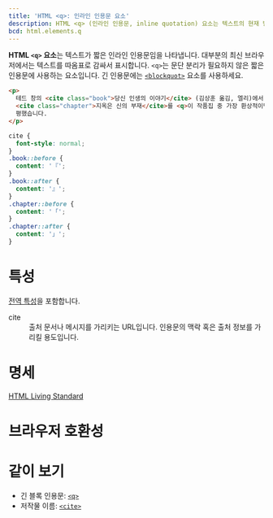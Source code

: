 ```yaml
---
title: 'HTML <q>: 인라인 인용문 요소'
description: HTML <q> (인라인 인용문, inline quotation) 요소는 텍스트의 현재 방향성을 재정의해서 다른 방향으로 렌더링합니다.
bcd: html.elements.q
---
```


**HTML `<q>` 요소**는 텍스트가 짧은 인라인 인용문임을 나타냅니다. 대부분의 최신 브라우저에서는 텍스트를 따옴표로 감싸서 표시합니다. `<q>`는 문단 분리가 필요하지 않은 짧은 인용문에 사용하는 요소입니다. 긴 인용문에는 [`<blockquot>`](./blockquote) 요소를 사용하세요.

<HTMLDemo height={180}>

```html
<p>
  테드 창의 <cite class="book">당신 인생의 이야기</cite> (김상훈 옮김, 엘리)에서, 옮긴이는
  <cite class="chapter">지옥은 신의 부재</cite>를 <q>이 작품집 중 가장 환상적이면서 강렬한 인상을 남기는</q> 작품이라고
  평했습니다.
</p>
```

```css
cite {
  font-style: normal;
}
.book::before {
  content: '『';
}
.book::after {
  content: '』';
}
.chapter::before {
  content: '「';
}
.chapter::after {
  content: '」';
}
```

</HTMLDemo>

# 특성

[전역 특성](/docs/Web/HTML/Global_attributes)을 포함합니다.

<dl>
  <Term>cite</Term>
  <dd>출처 문서나 메시지를 가리키는 URL입니다. 인용문의 맥락 혹은 출처 정보를 가리킬 용도입니다.</dd>
</dl>

# 명세

[HTML Living Standard](https://html.spec.whatwg.org/multipage/semantics.html#the-q-element)

# 브라우저 호환성

<BrowserCompat data={bcd} />

# 같이 보기

- 긴 블록 인용문: [`<q>`](./q)
- 저작물 이름: [`<cite>`](./cite)
